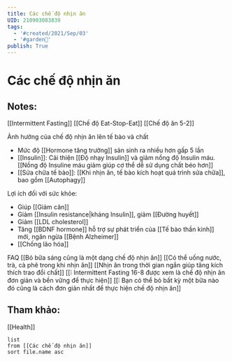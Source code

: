 ```yaml
---
title: Các chế độ nhịn ăn
UID: 210903083839
tags:
  - '#created/2021/Sep/03'
  - '#garden🏡'
publish: True
---
```

# Các chế độ nhịn ăn

## Notes:
[[Intermittent Fasting]]
[[Chế độ Eat-Stop-Eat]]
[[Chế độ ăn 5-2]]

Ảnh hưởng của chế độ nhịn ăn lên tế bào và chất
- Mức độ [[Hormone tăng trưởng]] sản sinh ra nhiều hơn gấp 5 lần
- [[Insulin]]: Cải thiện [[Độ nhạy Insulin]] và giảm nồng độ Insulin máu. [[Nồng độ Insuline máu giảm giúp cơ thể dễ sử dụng chất béo hơn]]
- [[Sửa chữa tế bào]]: [[Khi nhịn ăn, tế bào kích hoạt quá trình sửa chữa]], bao gồm [[Autophagy]]

Lợi ích đối với sức khỏe:
- Giúp [[Giảm cân]]
- Giảm [[Insulin resistance|kháng Insulin]], giảm [[Đường huyết]]
- Giảm [[LDL cholesterol]]
- Tăng [[BDNF hormone]] hỗ trợ sự phát triển của [[Tế bào thần kinh]] mới, ngăn ngừa  [[Bệnh Alzheimer]]
- [[Chống lão hóa]]

FAQ
[[Bỏ bữa sáng cũng là một dạng chế độ nhịn ăn]]
[[Có thể uống nước, trà, cà phê trong khi nhịn ăn]]
[[Nhịn ăn trong thời gian ngắn giúp tăng kích thích trao đổi chất]]
[[❕ Intermittent Fasting 16-8 được xem là chế độ nhịn ăn đơn giản và bền vững để thực hiện]]
[[❕ Bạn có thể bỏ bất kỳ một bữa nào đó cũng là cách đơn giản nhất để thực hiện chế độ nhịn ăn]]

## Tham khảo:
[[Health]]
```dataview
list
from [[Các chế độ nhịn ăn]]
sort file.name asc
```
[^1]:https://www.healthline.com/nutrition/intermittent-fasting-guide
